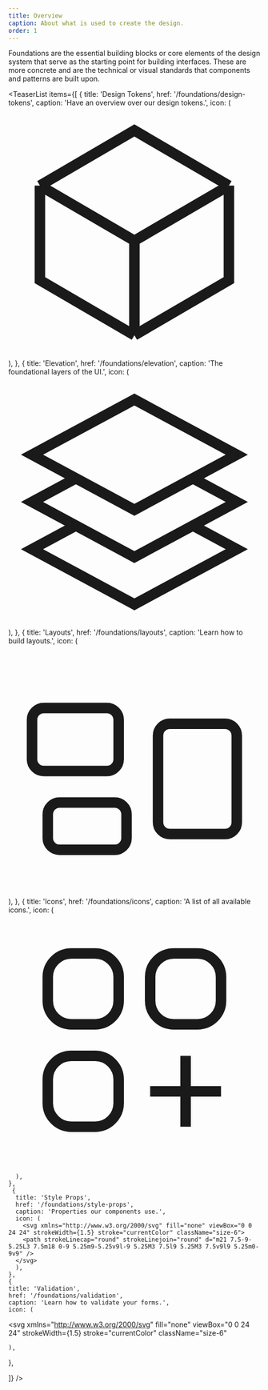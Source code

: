 ```yaml
---
title: Overview
caption: About what is used to create the design.
order: 1
---
```


Foundations are the essential building blocks or core elements of the design system that serve as the starting point for building interfaces. These are more concrete and are the technical or visual standards that components and patterns are built upon.

<TeaserList
  items={[
     {
      title: 'Design Tokens',
      href: '/foundations/design-tokens',
      caption: 'Have an overview over our design tokens.',
      icon: (
      <svg xmlns="http://www.w3.org/2000/svg" fill="none" viewBox="0 0 24 24" strokeWidth={1.5} stroke="currentColor" className="size-6">
        <path strokeLinecap="round" strokeLinejoin="round" d="m21 7.5-9-5.25L3 7.5m18 0-9 5.25m9-5.25v9l-9 5.25M3 7.5l9 5.25M3 7.5v9l9 5.25m0-9v9" />
        </svg>
      ),
    },
    {
      title: 'Elevation',
      href: '/foundations/elevation',
      caption: 'The foundational layers of the UI.',
      icon: (
      <svg xmlns="http://www.w3.org/2000/svg" fill="none" viewBox="0 0 24 24" strokeWidth={1.5} stroke="currentColor" className="size-6">
        <path strokeLinecap="round" strokeLinejoin="round" d="M6.429 9.75 2.25 12l4.179 2.25m0-4.5 5.571 3 5.571-3m-11.142 0L2.25 7.5 12 2.25l9.75 5.25-4.179 2.25m0 0L21.75 12l-4.179 2.25m0 0 4.179 2.25L12 21.75 2.25 16.5l4.179-2.25m11.142 0-5.571 3-5.571-3" />
        </svg>
      ),
    },
    {
      title: 'Layouts',
      href: '/foundations/layouts',
      caption: 'Learn how to build layouts.',
      icon: (
         <svg xmlns="http://www.w3.org/2000/svg" fill="none" viewBox="0 0 24 24" strokeWidth={1.5} stroke="currentColor" className="size-6">
        <path strokeLinecap="round" strokeLinejoin="round" d="M2.25 7.125C2.25 6.504 2.754 6 3.375 6h6c.621 0 1.125.504 1.125 1.125v3.75c0 .621-.504 1.125-1.125 1.125h-6a1.125 1.125 0 0 1-1.125-1.125v-3.75ZM14.25 8.625c0-.621.504-1.125 1.125-1.125h5.25c.621 0 1.125.504 1.125 1.125v8.25c0 .621-.504 1.125-1.125 1.125h-5.25a1.125 1.125 0 0 1-1.125-1.125v-8.25ZM3.75 16.125c0-.621.504-1.125 1.125-1.125h5.25c.621 0 1.125.504 1.125 1.125v2.25c0 .621-.504 1.125-1.125 1.125h-5.25a1.125 1.125 0 0 1-1.125-1.125v-2.25Z" />
        </svg>
      ),
    },
    {
      title: 'Icons',
      href: '/foundations/icons',
      caption: 'A list of all available icons.',
      icon: (
       <svg xmlns="http://www.w3.org/2000/svg" fill="none" viewBox="0 0 24 24" strokeWidth={1.5} stroke="currentColor" className="size-6">
        <path strokeLinecap="round" strokeLinejoin="round" d="M13.5 16.875h3.375m0 0h3.375m-3.375 0V13.5m0 3.375v3.375M6 10.5h2.25a2.25 2.25 0 0 0 2.25-2.25V6a2.25 2.25 0 0 0-2.25-2.25H6A2.25 2.25 0 0 0 3.75 6v2.25A2.25 2.25 0 0 0 6 10.5Zm0 9.75h2.25A2.25 2.25 0 0 0 10.5 18v-2.25a2.25 2.25 0 0 0-2.25-2.25H6a2.25 2.25 0 0 0-2.25 2.25V18A2.25 2.25 0 0 0 6 20.25Zm9.75-9.75H18a2.25 2.25 0 0 0 2.25-2.25V6A2.25 2.25 0 0 0 18 3.75h-2.25A2.25 2.25 0 0 0 13.5 6v2.25a2.25 2.25 0 0 0 2.25 2.25Z" />
        </svg>

      ),
    },
     {
      title: 'Style Props',
      href: '/foundations/style-props',
      caption: 'Properties our components use.',
      icon: (
        <svg xmlns="http://www.w3.org/2000/svg" fill="none" viewBox="0 0 24 24" strokeWidth={1.5} stroke="currentColor" className="size-6">
        <path strokeLinecap="round" strokeLinejoin="round" d="m21 7.5-9-5.25L3 7.5m18 0-9 5.25m9-5.25v9l-9 5.25M3 7.5l9 5.25M3 7.5v9l9 5.25m0-9v9" />
      </svg>
      ),
    },
    {
    title: 'Validation',
    href: '/foundations/validation',
    caption: 'Learn how to validate your forms.',
    icon: (

<svg
  xmlns="http://www.w3.org/2000/svg"
  fill="none"
  viewBox="0 0 24 24"
  strokeWidth={1.5}
  stroke="currentColor"
  className="size-6"
>
  <path
    strokeLinecap="round"
    strokeLinejoin="round"
    d="M9 12.75 11.25 15 15 9.75M21 12c0 1.268-.63 2.39-1.593 3.068a3.745 3.745 0 0 1-1.043 3.296 3.745 3.745 0 0 1-3.296 1.043A3.745 3.745 0 0 1 12 21c-1.268 0-2.39-.63-3.068-1.593a3.746 3.746 0 0 1-3.296-1.043 3.745 3.745 0 0 1-1.043-3.296A3.745 3.745 0 0 1 3 12c0-1.268.63-2.39 1.593-3.068a3.745 3.745 0 0 1 1.043-3.296 3.746 3.746 0 0 1 3.296-1.043A3.746 3.746 0 0 1 12 3c1.268 0 2.39.63 3.068 1.593a3.746 3.746 0 0 1 3.296 1.043 3.746 3.746 0 0 1 1.043 3.296A3.745 3.745 0 0 1 21 12Z"
  />
</svg>

    ),

},

]}
/>
